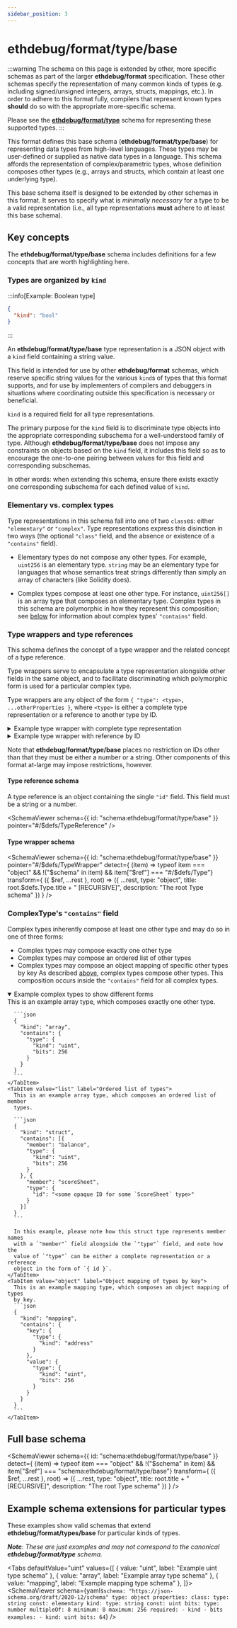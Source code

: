 ```yaml
---
sidebar_position: 3
---
```



# ethdebug/format/type/base

:::warning
The schema on this page is extended by other, more specific schemas as part of
the larger **ethdebug/format** specification. These other schemas specify the
representation of many common kinds of types (e.g. including signed/unsigned
integers, arrays, structs, mappings, etc.). In order to adhere to this format
fully, compilers that represent known types **should** do so with the
appropriate more-specific schema.

Please see the [**ethdebug/format/type**](/spec/type) schema for representing
these supported types.
:::

This format defines this base schema (**ethdebug/format/type/base**) for
representing data types from high-level languages. These types may be
user-defined or supplied as native data types in a language. This schema
affords the representation of complex/parametric types, whose definition
composes other types (e.g., arrays and structs, which contain at least one
underlying type).

This base schema itself is designed to be extended by other schemas in this
format. It serves to specify what is _minimally necessary_ for a type to be
a valid representation (i.e., all type representations **must** adhere to at
least this base schema).

<TOCInline toc={toc} />

## Key concepts

The **ethdebug/format/type/base** schema includes definitions for a few
concepts that are worth highlighting here.

### Types are organized by `kind`

:::info[Example: Boolean type]
```json
{
  "kind": "bool"
}
```
:::

An **ethdebug/format/type/base** type representation is a JSON object with a
`kind` field containing a string value.

This field is intended for use by other **ethdebug/format** schemas, which
reserve specific string values for the various `kind`s of types that
this format supports, and for use by implementers of compilers and debuggers
in situations where coordinating outside this specification is necessary or
beneficial.

`kind` is a required field for all type representations.

The primary purpose for the `kind` field is to discriminate type objects into
the appropriate corresponding subschema for a well-understood family of type.
Although **ethdebug/format/type/base** does not impose any constraints on
objects based on the `kind` field, it includes this field so as to encourage
the one-to-one pairing between values for this field and corresponding
subschemas.

In other words: when extending this schema, ensure there exists exactly one
corresponding subschema for each defined value of `kind`.

### Elementary vs. complex types

Type representations in this schema fall into one of two `class`es: either
`"elementary"` or `"complex"`. Type representations express this disinction in
two ways (the optional `"class"` field, and the absence or existence of a
`"contains"` field).

- Elementary types do not compose any other types. For example, `uint256` is an
  elementary type. `string` may be an elementary type for languages that whose
  semantics treat strings differently than simply an array of characters (like
  Solidity does).

- Complex types compose at least one other type. For instance, `uint256[]` is
  an array type that composes an elementary type. Complex types in this schema
  are polymorphic in how they represent this composition; see
  [below](#complextypes-contains-field) for information about complex types'
  `"contains"` field.

### Type wrappers and type references

This schema defines the concept of a type wrapper and the related concept of a
type reference.

Type wrappers serve to encapsulate a type representation alongside other fields
in the same object, and to facilitate discriminating which polymorphic form is
used for a particular complex type.

Type wrappers are any object of the form
`{ "type": <type>, ...otherProperties }`, where `<type>` is either a complete
type representation or a reference to another type by ID.

<details>
<summary>Example type wrapper with complete type representation</summary>

```javascript
// from a struct type (which defines member types)
{
  "member": "beneficiary",
  "type": {
    "kind": "address"
  }
}
```
</details>

<details>
<summary>Example type wrapper with reference by ID</summary>

```javascript
{
  "type": {
    "id": "<opaque-id>"
  }
}
```

</details>


Note that **ethdebug/format/type/base** places no restriction on IDs other than
that they must be either a number or a string. Other components of this format
at-large may impose restrictions, however.

#### Type reference schema

A type reference is an object containing the single `"id"` field. This field
must be a string or a number.

<SchemaViewer
  schema={{ id: "schema:ethdebug/format/type/base" }}
  pointer="#/$defs/TypeReference" />

#### Type wrapper schema

<SchemaViewer
  schema={{ id: "schema:ethdebug/format/type/base" }}
  pointer="#/$defs/TypeWrapper"
  detect={
  (item) =>
    typeof item === "object" &&
      !("$schema" in item) &&
      item["$ref"] === "#/$defs/Type"}
  transform={
    ({ $ref, ...rest }, root) => ({
      ...rest,
      type: "object",
      title: root.$defs.Type.title + " [RECURSIVE]",
      description: "The root Type schema"
    })
  }
  />

### ComplexType's `"contains"` field

Complex types inherently compose at least one other type and may do so in one
of three forms:
- Complex types may compose exactly one other type
- Complex types may compose an ordered list of other types
- Complex types may compose an object mapping of specific other types by key
As described [above](#type-wrappers-and-type-references), complex types compose
other types. This composition occurs inside the `"contains"` field for all
complex types.

<details open>
  <summary>Example complex types to show different forms</summary>
  <Tabs>
    <TabItem value="singleton" label="Single type">
      This is an example array type, which composes exactly one other type.

      ```json
      {
        "kind": "array",
        "contains": {
          "type": {
            "kind": "uint",
            "bits": 256
          }
        }
      }
      ```
    </TabItem>
    <TabItem value="list" label="Ordered list of types">
      This is an example array type, which composes an ordered list of member
      types.

      ```json
      {
        "kind": "struct",
        "contains": [{
          "member": "balance",
          "type": {
            "kind": "uint",
            "bits": 256
          }
        }, {
          "member": "scoreSheet",
          "type": {
            "id": "<some opaque ID for some `ScoreSheet` type>"
          }
        }]
      }
      ```

      In this example, please note how this struct type represents member names
      with a `"member"` field alongside the `"type"` field, and note how the
      value of `"type"` can be either a complete representation or a reference
      object in the form of `{ id }`.
    </TabItem>
    <TabItem value="object" label="Object mapping of types by key">
      This is an example mapping type, which composes an object mapping of types
      by key.
      ```json
      {
        "kind": "mapping",
        "contains": {
          "key": {
            "type": {
              "kind": "address"
            }
          },
          "value": {
            "type": {
              "kind": "uint",
              "bits": 256
            }
          }
        }
      }
      ```
    </TabItem>
  </Tabs>
</details>

## Full base schema

<SchemaViewer
  schema={{ id: "schema:ethdebug/format/type/base" }}
  detect={
  (item) =>
    typeof item === "object" &&
      !("$schema" in item) &&
      item["$ref"] === "schema:ethdebug/format/type/base"}
  transform={
    ({ $ref, ...rest }, root) => ({
      ...rest,
      type: "object",
      title: root.title + " [RECURSIVE]",
      description: "The root Type schema"
    })
  }
  />

## Example schema extensions for particular types

These examples show valid schemas that extend **ethdebug/format/types/base**
for particular kinds of types.

_**Note**: These are just examples and may not
correspond to the canonical **ethdebug/format/type** schema._

<Tabs
  defaultValue="uint"
  values={[
    { value: "uint", label: "Example uint type schema" },
    { value: "array", label: "Example array type schema" },
    { value: "mapping", label: "Example mapping type schema" },
  ]}>
  <TabItem value="uint">
    <SchemaViewer
      schema={yaml`
        $schema: "https://json-schema.org/draft/2020-12/schema"
        type: object
        properties:
          class:
            type: string
            const: elementary
          kind:
            type: string
            const: uint
          bits:
            type: number
            multipleOf: 8
            minimum: 8
            maximum: 256
        required:
          - kind
          - bits
        examples:
          - kind: uint
            bits: 64
      `}
      />
  </TabItem>

  <TabItem value="array">
    <SchemaViewer
      schema={yaml`
        $schema: "https://json-schema.org/draft/2020-12/schema"
        type: object
        properties:
          class:
            type: string
            const: complex
          kind:
            type: string
            const: array
          contains:
            type: object
            properties:
              type:
                $ref: "schema:ethdebug/format/type/base#/$defs/Type"
            required:
              - type
        required:
          - kind
          - contains
        examples:
          - kind: array
            contains:
              type:
                kind: string
        description:
          An example schema for array types. See example value for representing
          an array of strings (\`string[]\`).
      `}
      />
  </TabItem>
  <TabItem value="mapping">
    <SchemaViewer
      schema={yaml`
        $schema: "https://json-schema.org/draft/2020-12/schema"
        title: Example mapping type schema
        type: object
        properties:
          class:
            type: string
            const: complex
          kind:
            type: string
            const: array
          contains:
            type: object
            properties:
              key:
                type: object
                properties:
                  type:
                    $ref: "schema:ethdebug/format/type/base#/$defs/Type"
                required:
                  - type
              value:
                type: object
                properties:
                  type:
                    $ref: "schema:ethdebug/format/type/base#/$defs/Type"
                required:
                  - type
            required:
              - key
              - value
        required:
          - kind
          - contains
        examples:
          - kind: mapping
            contains:
              key:
                type:
                  kind: address
                  payable: true
              value:
                type:
                  kind: uint
                  bits: 256
        description:
          An example schema for mapping types. See example value for a mapping
          from an \`address payable\` to a \`uint256\`, adhering to this
          example schema.
      `}
      />
  </TabItem>
</Tabs>
